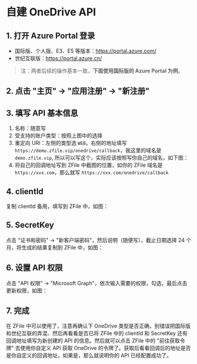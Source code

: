# 自建 OneDrive API

## 1. 打开 Azure Portal 登录

- 国际版、个人版、E3、E5 等版本：https://portal.azure.com/
- 世纪互联版：https://portal.azure.cn/

> 注：两者后续的操作基本一致，**下面使用国际版的 Azure Portal 为例**。

## 2. 点击 "主页" -> "应用注册" -> "新注册"



## 3. 填写 API 基本信息



1. 名称：随意写
2. 受支持的账户类型：按照上图中的选择
3. 重定向 URI：左侧的类型选 `WEB`，右侧的地址填写 `https://demo.zfile.vip/onedrive/callback`，我这里的域名是 `demo.zfile.vip`, 所以可以写这个，实际应该按照写你自己的域名，如下图：
4. 将自己的回调地址写到 ZFile 中截图的位置，如你的 ZFile 域名是 `https://xxx.com`，那么就写 `https://xxx.com/onedrive/callback`



## 4. clientId

复制 clientId 备用，填写到 ZFile 中，如图：


## 5. SecretKey

点击 "证书和密码" -> "新客户端密码"，然后说明（随便写），截止日期选择 24 个月，将生成的结果复制到 ZFile 中，如图：




## 6. 设置 API 权限

点击 "API 权限" -> "Microsoft Graph"，依次输入需要的权限，勾选，最后点击更新权限，如图：



## 7. 完成

在 ZFile 中可以使用了，注意再确认下 OneDrive 类型是否正确，别错误把国际版和世纪互联的弄混、然后再看看是否已将 ZFile 中的 clientId 和 SecretKey 还有回调地址填写为新创建的 API 的信息。然后就可以点击 ZFile 中的 "前往获取令牌" 去使用你自定义 API 获取 OneDrive 的令牌了。获取后看看回调后的地址是否是你自定义的回调地址，如果是，那么就说明你的 API 已经配置成功了。